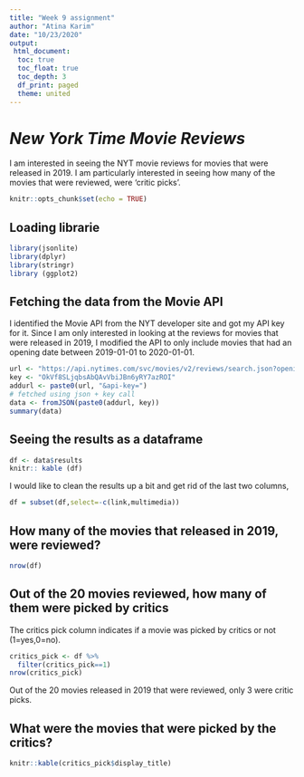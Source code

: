 ---
title: "Week 9 assignment"
author: "Atina Karim"
date: "10/23/2020"
output: 
 html_document:
  toc: true
  toc_float: true
  toc_depth: 3
  df_print: paged
  theme: united 
---
# *New York Time Movie Reviews*

I am interested in seeing the NYT movie reviews for movies that were released in 2019. I am particularly interested in seeing how many of the movies that were reviewed, were 'critic picks'.

```{r setup, include=FALSE}
knitr::opts_chunk$set(echo = TRUE)
```
## Loading librarie
```{r , message=FALSE}
library(jsonlite)
library(dplyr)
library(stringr)
library (ggplot2)
```
## Fetching the data from the Movie API
I identified the Movie API from the NYT developer site and got my API key for it. Since I am only interested in looking at the reviews for movies that were released in 2019, I modified the API to only include movies that had an opening date between 2019-01-01 to 2020-01-01.
```{r}

url <- "https://api.nytimes.com/svc/movies/v2/reviews/search.json?opening-date=2019-01-01;2020-01-01"
key <- "OkVf8SLjqbsAbQAvVbiJBn6yRY7azROI"
addurl <- paste0(url, "&api-key=")
# fetched using json + key call
data <- fromJSON(paste0(addurl, key))
summary(data)


```
## Seeing the results as a dataframe
```{r, warning=FALSE}
df <- data$results
knitr:: kable (df)
```
I would like to clean the results up a bit and get rid of the last two columns,
```{r}
df = subset(df,select=-c(link,multimedia))
```
## How many of the movies that released in 2019, were reviewed?
```{r}
nrow(df)
```
## Out of the 20 movies reviewed, how many of them were picked by critics
The critics pick column indicates if a movie was picked by critics or not (1=yes,0=no).
```{r}
critics_pick <- df %>%
  filter(critics_pick==1)
nrow(critics_pick)
```
 Out of the 20 movies released in 2019 that were reviewed, only 3 were critic picks.
 
## What were the movies that were picked by the critics?
 
```{r}
knitr::kable(critics_pick$display_title)
```



